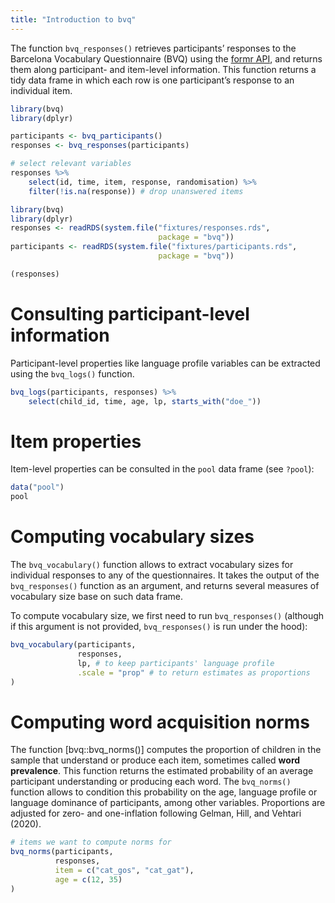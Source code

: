 ---
title: "Introduction to bvq"
---

The function `bvq_responses()` retrieves participants' responses to the Barcelona Vocabulary Questionnaire (BVQ) using the [formr API](https://formr.org/documentation), and returns them along participant- and item-level information. This function returns a tidy data frame in which each row is one participant's response to an individual item. 

```{r responses, eval=FALSE, echo=TRUE, message=FALSE, warning=FALSE, paged.print=FALSE}
library(bvq)
library(dplyr)

participants <- bvq_participants()
responses <- bvq_responses(participants)

# select relevant variables
responses %>%
    select(id, time, item, response, randomisation) %>%
    filter(!is.na(response)) # drop unanswered items
```

```{r load-responses, echo=FALSE, message=FALSE, warning=FALSE, paged.print=FALSE}
library(bvq)
library(dplyr)
responses <- readRDS(system.file("fixtures/responses.rds", 
                                 package = "bvq"))
participants <- readRDS(system.file("fixtures/participants.rds", 
                                 package = "bvq"))

(responses)
```

# Consulting participant-level information

Participant-level properties like language profile variables can be extracted using the `bvq_logs()` function.

```{r logs, echo=TRUE, message=FALSE, warning=FALSE, paged.print=FALSE}
bvq_logs(participants, responses) %>% 
    select(child_id, time, age, lp, starts_with("doe_"))
```

# Item properties

Item-level properties can be consulted in the `pool` data frame (see `?pool`):

```{r pool, echo=TRUE, warning=FALSE, message=FALSE}
data("pool")
pool
```

# Computing vocabulary sizes

The `bvq_vocabulary()` function allows to extract vocabulary sizes for individual responses to any of the questionnaires. It takes the output of the `bvq_responses()` function as an argument, and returns several measures of vocabulary size base on such data frame.

To compute vocabulary size, we first need to run `bvq_responses()` (although if this argument is not provided, `bvq_responses()` is run under the hood):

```{r vobcabulary, echo=TRUE, eval=TRUE, message=FALSE, warning=FALSE, paged.print=FALSE}
bvq_vocabulary(participants, 
               responses,
               lp, # to keep participants' language profile
               .scale = "prop" # to return estimates as proportions
)
```

# Computing word acquisition norms

The function [bvq::bvq_norms()] computes the proportion of children in the sample that understand or produce each item, sometimes called **word prevalence**. This function returns the estimated probability of an average participant understanding or producing each word. The `bvq_norms()` function allows to condition this probability on the age, language profile or language dominance of participants, among other variables. Proportions are adjusted for zero- and one-inflation following Gelman, Hill, and Vehtari (2020).

```{r norms, echo=TRUE, message=FALSE, warning=FALSE, paged.print=FALSE}
# items we want to compute norms for
bvq_norms(participants,
          responses,
          item = c("cat_gos", "cat_gat"),
          age = c(12, 35)
)
```
